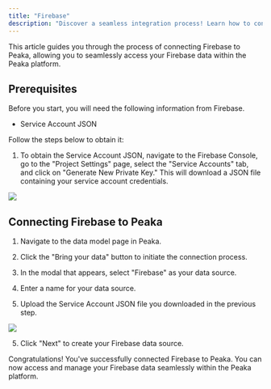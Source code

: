 ```yaml
---
title: "Firebase"
description: "Discover a seamless integration process! Learn how to connect Firebase to Peaka effortlessly for streamlined transactions."
---
```


This article guides you through the process of connecting Firebase to Peaka, allowing you to seamlessly access your Firebase data within the Peaka platform.

## Prerequisites

Before you start, you will need the following information from Firebase.

- Service Account JSON

Follow the steps below to obtain it:

1. To obtain the Service Account JSON, navigate to the Firebase Console, go to the "Project Settings" page, select the "Service Accounts" tab, and click on "Generate New Private Key." This will download a JSON file containing your service account credentials.

<img src="https://cdn.peaka.com/integrations/firebase-2.png" />

## Connecting Firebase to Peaka

1. Navigate to the data model page in Peaka.

2. Click the "Bring your data" button to initiate the connection process.

3. In the modal that appears, select "Firebase" as your data source.

4. Enter a name for your data source.

5. Upload the Service Account JSON file you downloaded in the previous step.

<img src="https://cdn.peaka.com/integrations/firebase-1.png" />

5. Click "Next" to create your Firebase data source.

Congratulations! You've successfully connected Firebase to Peaka. You can now access and manage your Firebase data seamlessly within the Peaka platform.
